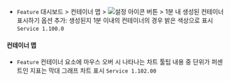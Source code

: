 
- <code class="Feature">Feature</code> <span class="uitext">대시보드</span> &gt; <span class="uitext">컨테이너 맵</span> &gt; <img src="/img/ico-setting.svg" alt="설정 아이콘"> 버튼 &gt; <span class="uitext">1분 내 생성된 컨테이너 표시하기</span> 옵션 추가: 생성된지 1분 이내의 컨테이너의 경우 밝은 색상으로 표시 <code class='changelog-service'>Service 1.100.0​</code>

#### 컨테이너 맵​

- <code class="Feature">Feature</code> 컨테이너 요소에 마우스 오버 시 나타나는 차트 툴팁 내용 중 단위가 퍼센트인 지표는 막대 그래프 차트 표시 <code class='changelog-service'>Service 1.102.00​</code>

